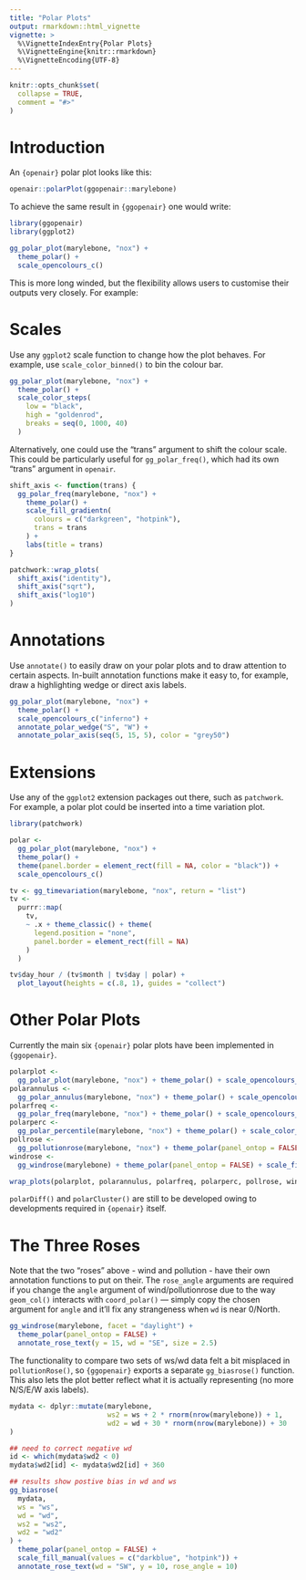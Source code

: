 ```yaml
---
title: "Polar Plots"
output: rmarkdown::html_vignette
vignette: >
  %\VignetteIndexEntry{Polar Plots}
  %\VignetteEngine{knitr::rmarkdown}
  %\VignetteEncoding{UTF-8}
---
```


```r
knitr::opts_chunk$set(
  collapse = TRUE,
  comment = "#>"
)
```

# Introduction

An `{openair}` polar plot looks like this:

```r
openair::polarPlot(ggopenair::marylebone)
```

To achieve the same result in `{ggopenair}` one would write:

```r
library(ggopenair)
library(ggplot2)

gg_polar_plot(marylebone, "nox") +
  theme_polar() +
  scale_opencolours_c()
```

This is more long winded, but the flexibility allows users to customise their outputs very closely. For example:

# Scales

Use any `ggplot2` scale function to change how the plot behaves. For example, use `scale_color_binned()` to bin the colour bar.

```r
gg_polar_plot(marylebone, "nox") +
  theme_polar() +
  scale_color_steps(
    low = "black",
    high = "goldenrod",
    breaks = seq(0, 1000, 40)
  )
```

Alternatively, one could use the "trans" argument to shift the colour scale. This could be particularly useful for `gg_polar_freq()`, which had its own "trans" argument in `openair`.

```r
shift_axis <- function(trans) {
  gg_polar_freq(marylebone, "nox") +
    theme_polar() +
    scale_fill_gradientn(
      colours = c("darkgreen", "hotpink"),
      trans = trans
    ) +
    labs(title = trans)
}

patchwork::wrap_plots(
  shift_axis("identity"),
  shift_axis("sqrt"),
  shift_axis("log10")
)
```

# Annotations

Use `annotate()` to easily draw on your polar plots and to draw attention to certain aspects. In-built annotation functions make it easy to, for example, draw a highlighting wedge or direct axis labels.

```r
gg_polar_plot(marylebone, "nox") +
  theme_polar() +
  scale_opencolours_c("inferno") +
  annotate_polar_wedge("S", "W") +
  annotate_polar_axis(seq(5, 15, 5), color = "grey50")
```

# Extensions

Use any of the `ggplot2` extension packages out there, such as `patchwork`. For example, a polar plot could be inserted into a time variation plot.

```r
library(patchwork)

polar <-
  gg_polar_plot(marylebone, "nox") +
  theme_polar() +
  theme(panel.border = element_rect(fill = NA, color = "black")) +
  scale_opencolours_c()

tv <- gg_timevariation(marylebone, "nox", return = "list")
tv <-
  purrr::map(
    tv,
    ~ .x + theme_classic() + theme(
      legend.position = "none",
      panel.border = element_rect(fill = NA)
    )
  )

tv$day_hour / (tv$month | tv$day | polar) +
  plot_layout(heights = c(.8, 1), guides = "collect")
```

# Other Polar Plots

Currently the main six `{openair}` polar plots have been implemented in `{ggopenair}`.

```r
polarplot <-
  gg_polar_plot(marylebone, "nox") + theme_polar() + scale_opencolours_c()
polarannulus <-
  gg_polar_annulus(marylebone, "nox") + theme_polar() + scale_opencolours_c()
polarfreq <-
  gg_polar_freq(marylebone, "nox") + theme_polar() + scale_opencolours_c(trans = "sqrt")
polarperc <-
  gg_polar_percentile(marylebone, "nox") + theme_polar() + scale_color_manual(values = openair::openColours(n = 5))
pollrose <-
  gg_pollutionrose(marylebone, "nox") + theme_polar(panel_ontop = FALSE) + scale_fill_manual(values = rev(openair::openColours(n = 7)))
windrose <-
  gg_windrose(marylebone) + theme_polar(panel_ontop = FALSE) + scale_fill_manual(values = rev(openair::openColours(n = 4)))

wrap_plots(polarplot, polarannulus, polarfreq, polarperc, pollrose, windrose)
```

`polarDiff()` and `polarCluster()` are still to be developed owing to developments required in `{openair}` itself.

# The Three Roses

Note that the two "roses" above - wind and pollution - have their own annotation functions to put on their. The `rose_angle` arguments are required if you change the `angle` argument of wind/pollutionrose due to the way `geom_col()` interacts with `coord_polar()` --- simply copy the chosen argument for `angle` and it'll fix any strangeness when `wd` is near 0/North.

```r
gg_windrose(marylebone, facet = "daylight") +
  theme_polar(panel_ontop = FALSE) +
  annotate_rose_text(y = 15, wd = "SE", size = 2.5)
```

The functionality to compare two sets of ws/wd data felt a bit misplaced in `pollutionRose()`, so `{ggopenair}` exports a separate `gg_biasrose()` function. This also lets the plot better reflect what it is actually representing (no more N/S/E/W axis labels).

```r
mydata <- dplyr::mutate(marylebone,
                        ws2 = ws + 2 * rnorm(nrow(marylebone)) + 1,
                        wd2 = wd + 30 * rnorm(nrow(marylebone)) + 30
)

## need to correct negative wd
id <- which(mydata$wd2 < 0)
mydata$wd2[id] <- mydata$wd2[id] + 360

## results show postive bias in wd and ws
gg_biasrose(
  mydata,
  ws = "ws",
  wd = "wd",
  ws2 = "ws2",
  wd2 = "wd2"
) +
  theme_polar(panel_ontop = FALSE) +
  scale_fill_manual(values = c("darkblue", "hotpink")) +
  annotate_rose_text(wd = "SW", y = 10, rose_angle = 10)

```

